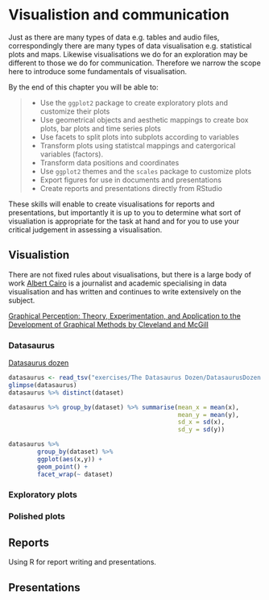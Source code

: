 # Visualistion and communication {#viz}

Just as there are many types of data e.g. tables and
audio files, correspondingly there are many types of data visualisation e.g.
statistical plots and maps. Likewise visualisations we do for an exploration may
be different to those we do for communication. Therefore we narrow the scope here
to introduce some fundamentals of visualisation.

By the end of this chapter you will be able to:

> + Use the `ggplot2` package to create exploratory plots and customize their plots
> + Use geometrical objects and aesthetic mappings to create box plots, bar plots and
time series plots
> + Use facets to split plots into subplots according to variables
> + Transform plots using statistcal mappings and catergorical variables (factors).
> + Transform data positions and coordinates
> + Use `ggplot2` themes and the `scales` package to customize plots
> + Export figures for use in documents and presentations
> + Create reports and presentations directly from RStudio

These skills will enable to create visualisations for reports and presentations, 
but importantly it is up to 
you to determine what sort of visualiation is 
appropriate for the task at hand and for you to use your critical judgement in 
assessing a visualisation.



## Visualistion

There are not fixed rules about visualisations, but there is a large body of work
[Albert Cairo](http://www.thefunctionalart.com/) is a journalist and academic
specialising in data visualisation and has written and continues to write 
extensively on the subject.

[Graphical Perception: Theory, Experimentation, and Application to the Development of Graphical Methods by Cleveland and  McGill](https://www.jstor.org/stable/pdf/2288400.pdf?refreqid=excelsior%3Ab321aba183cce22a7f93335ca107eec6)

### Datasaurus

[Datasaurus dozen](https://www.autodeskresearch.com/publications/samestats)

```r
datasaurus <- read_tsv("exercises/The Datasaurus Dozen/DatasaurusDozen.tsv")
glimpse(datasaurus)
datasaurus %>% distinct(dataset)
```

```r
datasaurus %>% group_by(dataset) %>% summarise(mean_x = mean(x),
                                               mean_y = mean(y),
                                               sd_x = sd(x),
                                               sd_y = sd(y))
```

```r
datasaurus %>% 
        group_by(dataset) %>% 
        ggplot(aes(x,y)) +
        geom_point() +
        facet_wrap(~ dataset)
```


### Exploratory plots

### Polished plots

## Reports

Using R for report writing and presentations.

## Presentations